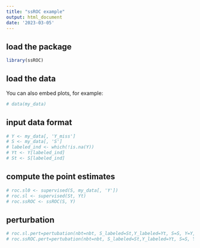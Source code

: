```yaml
---
title: "ssROC example"
output: html_document
date: '2023-03-05'
---
```



## load the package

```r
library(ssROC)
```

## load the data

You can also embed plots, for example:

```r
# data(my_data)
```

## input data format

```r
# Y <- my_data[, 'Y_miss']
# S <- my_data[, 'S']
# labeled_ind <- which(!is.na(Y))
# Yt <- Y[labeled_ind]
# St <- S[labeled_ind]
```

## compute the point estimates

```r
# roc.sl0 <- supervised(S, my_data[, 'Y'])
# roc.sl <- supervised(St, Yt)
# roc.ssROC <- ssROC(S, Y)
```

## perturbation

```r
# roc.sl.pert=pertubation(nbt=nbt, S_labeled=St,Y_labeled=Yt, S=S, Y=Y, method="supervised")
# roc.ssROC.pert=pertubation(nbt=nbt, S_labeled=St,Y_labeled=Yt, S=S, Y=Y, method="ssROC")
```


